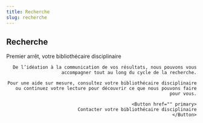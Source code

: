 ```yaml
---
title: Recherche
slug: recherche
---
```



<Section>

# Recherche

</Section>

<Section fond="bleu-600">
  <CallToAction image={toto} align="right">
    <Typography component="h2" variant="h2">Premier arrêt, votre bibliothécaire disciplinaire</Typography>

    De l’idéation à la communication de vos résultats, nous pouvons vous accompagner tout au long du cycle de la recherche.

    Pour une aide sur mesure, consultez votre bibliothécaire disciplinaire ou continuez votre lecture pour découvrir ce que nous pouvons faire pour vous.

    <Button href="" primary>
      Contacter votre bibliothécaire disciplinaire
    </Button>

  </CallToAction>
</Section>
